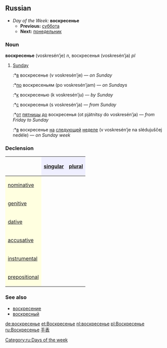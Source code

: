 ==Russian==
*''Day of the Week:'' '''воскресенье'''
**'''Previous:''' [[суббота]]
**'''Next:''' [[понедельник]]

===Noun===
'''воскресенье''' (voskresén’je) ''n'', воскресенья (voskresén’ja) ''pl''

# [[Sunday]]
#:*[[в]] воскресенье (v voskresén’je) — ''on Sunday''
#:*[[по]] воскресеньям (po voskresén’jam) — ''on Sundays''
#:*[[к]] воскресенью (k voskresén’ju) — ''by Sunday''
#:*[[с]] воскресенья (s voskresén’ja) — ''from Sunday''
#:*[[от]] [[пятница|пятницы]] [[до]] воскресенья (ot pjátnitsy do voskresén’ja) — ''from Friday to Sunday''
#:*[[в]] воскресенье [[на]] [[следующий|следующей]] [[неделя|неделе]] (v voskresén’je na slédujuščej nedéle) — ''on Sunday week''

===Declension===
{| border="1" cellpadding="4" cellspacing="0"
!
! style="background-color: #EFEFFF" align="center"|[[singular]]
! style="background-color: #EFEFFF" align="center"|[[plural]]
|-
! style="background-color: #FFFFE0" align="left"|[[nominative case|nominative]]
| align="center"|{{RUchar|воскресе́нье}}
| align="center"|{{RUchar|воскресе́нья}}
|-
! style="background-color: #FFFFE0" align="left"|[[genitive case|genitive]]
| align="center"|{{RUchar|воскресе́нья}}
| align="center"|{{RUchar|воскресе́ний}}
|-
! style="background-color: #FFFFE0" align="left"|[[dative case|dative]]
| align="center"|{{RUchar|воскресе́нью}}
| align="center"|{{RUchar|воскресе́ньям}}
|-
! style="background-color: #FFFFE0" align="left"|[[accusative case|accusative]]
| align="center"|{{RUchar|воскресе́нье}}
| align="center"|{{RUchar|воскресе́нья}}
|-
! style="background-color: #FFFFE0" align="left"|[[instrumental case|instrumental]]
| align="center"|{{RUchar|воскресе́ньем}}
| align="center"|{{RUchar|воскресе́ньями}}
|-
! style="background-color: #FFFFE0" align="left"|[[prepositional case|prepositional]]
| align="center"|{{RUchar|о воскресе́нье}}
| align="center"|{{RUchar|о воскресе́ньях}}
|}

===See also===
*[[воскресение]]
*[[воскресный]]

[[Category:ru:Days of the week]]

[[de:воскресенье]]
[[et:Воскресенье]]
[[nl:воскресенье]]
[[pl:Воскресенье]]
[[ru:Воскресенье]]
[http://www.asp169.com.cn 手表]
